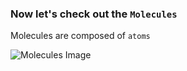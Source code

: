 
<Layout>

### Now let's check out the `Molecules`

<Appear>

Molecules are composed of `atoms`

![Molecules Image](https://cl.ly/759f0b59b8c2/[58d58c590b7574ecf52c1d8d24d2674f]_Image%202019-07-23%20at%2010.58.38%20PM.png)

</Appear>

<Notes>

</Notes>

</Layout>